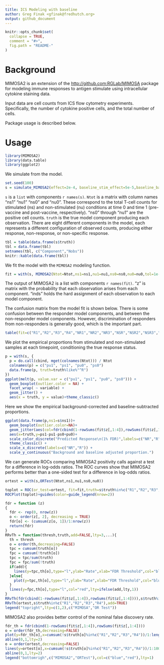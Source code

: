 ```yaml
---
title: ICS Modeling with baseline
author: Greg Finak <gfinak@fredhutch.org>
output: github_document
---
```


<!-- README.md is generated from README.Rmd. Please edit that file -->

```r
knitr::opts_chunk$set(
  collapse = TRUE,
  comment = "#>",
  fig.path = "README-"
)
```
# Background

MIMOSA2 is an extension of the [http://github.com:RGLab/MIMOSA](MIMOSA) package for
modeling immune responses to antigen stimulate using intracellular cytokine staining data.

Input data are cell counts from ICS flow cytometry experiments. Specifically, the number of
cytokine positive cells, and the total number of cells.

Package usage is described below.

# Usage

```r
library(MIMOSA2)
library(data.table)
library(ggplot2)
```

We simulate from the model.

```r
set.seed(100)
s = simulate_MIMOSA2(effect=2e-4, baseline_stim_effect=5e-5,baseline_background = 2e-5,bg_effect =2e-5,phi=c(50000,50000,50000,50000),P=100,rng=c(120000,150000))
```

`s` is a `list` with components `r names(s)`. `Ntot` is a matrix with column names "ns1" "nu1" "ns0" and "nu0".
These correspond to the total T-cell counts for stimulated (ns) and non-stimulated (nu) conditions at time 0 and time 1 (pre-vaccine and post-vaccine, respectively).
"ns0" through "nu1" are the positive cell counts.
`truth` is the true model component producing each observation.
There are eight different components in the model, each represents a different configuration of observed counts, producing
either response, non-response, or non-specific response.


```r
tbl = table(data.frame(s$truth))
tbl = data.frame(tbl)
setnames(tbl, c("Component","Nobs"))
knitr::kable(data.frame(tbl))
```

We fit the model with the `MIMOSA2` modeling function.


```r
fit = with(s, MIMOSA2(Ntot=Ntot,ns1=ns1,nu1=nu1,ns0=ns0,nu0=nu0,tol=1e-5))
```

The output of MIMOSA2 is a list with components `r names(fit)`. "z" is matrix with the probability that each observation arises from each component. "inds" holds the hard assignment of each observation to each model component.

The confusion matrix from the model fit is shown below.
There is some confusion between the responder model components, and between the non-responder model components.
However, discrimination of responders from non-responders is generally good, which is the important part.

```r
table(fit=c("R1","R2","R3","R4","NR1","NR2","NR3","NSR","NSR2","NSR3","NSR4")[max.col(fit$z)],truth = s$truth)
```

We plot the empirical proportions from stimulated and non-stimulated samples at each timepoint,
conditioning the true response status.

```r
p = with(s, {
  p = do.call(cbind, mget(colnames(Ntot))) / Ntot
  colnames(p) = c("pu1", "ps1", "pu0", "ps0")
  data.frame(p, truth=truth%like%"^R")
})
ggplot(melt(p, value.var = c("pu1", "ps1", "pu0", "ps0"))) +
  geom_boxplot(outlier.color = NA) +
  facet_wrap( ~ variable) +
  geom_jitter() +
  aes(x = truth, y = value)+theme_classic()
```

Here we show the empirical background-corrected and baseline-subtracted proportions.

```r
ggplot(data.frame(p,ns1=s$ns1))+
  geom_boxplot(outlier.color=NA)+
  geom_jitter(aes(col=fdr(cbind(1-rowSums(fit$z[,1:4]),rowSums(fit$z[,1:4])))<0.01))+
  aes(x=truth,y=ps1-pu1-ps0+pu0)+
  scale_color_discrete("Predicted Response\n(1% FDR)",labels=c("NR","R")) +
  theme_classic() +
  scale_x_discrete(labels=c("NR","R")) +
  scale_y_continuous("Background and baseline adjusted proportion.")
```

We can generate ROCs comparing MIMOSA2 positivity calls against a test for a difference in log-odds ratios.
The ROC curves show that MIMOSA2 performs better than a one-sided test for a difference in log-odds ratios.

```r
ortest = with(s,ORTest(Ntot,ns1,nu1,ns0,nu0))

toplot = ROC(or_test=ortest, fit=fit,truth=s$truth%in%c("R1","R2","R3","R4"))
ROCPlot(toplot)+guides(color=guide_legend(nrow=2))
```

```r
fdr = function (z)
{
  fdr <- rep(0, nrow(z))
  o <- order(z[, 2], decreasing = TRUE)
  fdr[o] <- (cumsum(z[o, 1])/1:nrow(z))
  return(fdr)
}
RRvTh = function(thresh,truth,add=FALSE,lty=3,...){
  th = thresh
  o = order(th,decreasing=FALSE)
  tpc = cumsum(truth[o])
  fpc = cumsum(!truth[o])
  tpc = tpc/sum(truth)
  fpc = fpc/sum(!truth)
  if(add){
    lines(y=tpc,th[o],type="l",ylab="Rate",xlab="FDR Threshold",col="blue",lty=ifelse(add,lty,1))
  }else{
    plot(y=tpc,th[o],type="l",ylab="Rate",xlab="FDR Threshold",col="blue",...)
  }
  lines(y=fpc,th[o],type="l",col="red",lty=ifelse(add,lty,1))
}
RRvTh(fdr(cbind(1-rowSums(fit$z[,1:4]),rowSums(fit$z[,1:4]))),s$truth%in%c("R1","R2","R3","R4"),xlim=c(0,0.1),ylim=c(0,1))
RRvTh(ortest,s$truth%in%c("R1","R2","R3","R4"),add=TRUE)
legend("topright",lty=c(1,2),c("MIMOSA","OR Test"))
```


MIMOSA2 also provides better control of the nominal false discovery rate.

```r
fdr_th = fdr(cbind(1-rowSums(fit$z[,1:4]),rowSums(fit$z[,1:4])))
o = order(fdr_th,decreasing=FALSE)
plot(y=fdr_th[o],x=cumsum(!s$truth[o]%in%c("R1","R2","R3","R4"))/1:length(s$truth),type="l",ylab="observed fdr",xlab="nominal fdr",xlim=c(0,1),ylim=c(0,1),col="blue")
abline(0,1,lty=2)
o = order(ortest,decreasing=FALSE)
lines(y=ortest[o],x=cumsum(!s$truth[o]%in%c("R1","R2","R3","R4"))/1:100,type="l",ylab="observed fdr",xlab="nominal fdr",col="red")
abline(0,1,lty=2)
legend("bottomrigh",c("MIMOSA2","ORTest"),col=c("blue","red"),lty=1)
```

